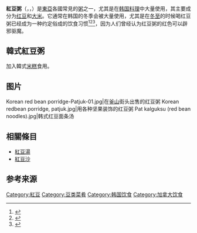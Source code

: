 {{For|其他主题|紅豆湯|紅豆沙|汁粉}}
{{Infobox food
| name             = 红豆粥<br>''Patjuk''
| image            = Patjuk (red bean porridge).jpg
| caption          = 紅豆粥
| alternate_name   = 
| country          =   [[朝鲜半岛|朝鲜半岛]]
| region           =   [[东亚|东亚]]
| national_cuisine = [[韩国料理|韩国料理]]
| creator          = 
| year             = 
| mintime          = 
| maxtime          = 
| type             = [[粥|粥]]
| course           = 
| served           = 
| main_ingredient  = [[红豆|红豆]]，[[稻|米]]
| minor_ingredient = 
| variations       = 
| serving_size     = 1
| calories         = 58
| calories_ref     = <ref name="KFF">{{Cite web|url=http://www.hansik.org/kr/board.do?cmd=view&bbs_id=021&menu=pkr2020100&lang=kr&art_id=290|title=patjuk|website=Korean Food Foundation|language=ko|script-title=ko:팥죽|access-date=16 May 2017}}</ref>
| protein          = 
| fat              = 
| carbohydrate     = 
| glycemic_index   = 
| similar_dish     = ''[[红豆汤|红豆汤]]'', ''[[汁粉|汁粉]]''
| other            = 
}}
'''紅豆粥'''（{{lang-ko|팥죽}}，{{IPA-ko|pʰat̚.t͈ɕuk̚|}}，{{lang-en|Patjuk}}）是[[東亞|東亞]]各國常見的[[粥|粥]]之一，尤其是在[[韩国料理|韩国料理]]中大量使用，其主要成分为[[红豆|红豆]]和[[大米|大米]]。它通常在韩国的冬季会被大量使用，尤其是在[[冬至|冬至]]的时候喝红豆粥已经成为一种约定俗成的饮食习惯<ref name="NIKL">{{Cite web|url=http://www.korean.go.kr/common/download.do?file_path=notice&c_file_name=140730_%ED%95%9C%EC%8B%9D%EB%AA%85_%EB%A1%9C%EB%A7%88%EC%9E%90_%ED%91%9C%EA%B8%B0_%EB%B0%8F_%ED%91%9C%EC%A4%80_%EB%B2%88%EC%97%AD_%ED%99%95%EC%A0%95%EC%95%88_.pdf&o_file_name=140730_%ED%95%9C%EC%8B%9D%EB%AA%85_%EB%A1%9C%EB%A7%88%EC%9E%90_%ED%91%9C%EA%B8%B0_%EB%B0%8F_%ED%91%9C%EC%A4%80_%EB%B2%88%EC%97%AD_%ED%99%95%EC%A0%95%EC%95%88_.pdf|title=주요 한식명(200개) 로마자 표기 및 번역(영, 중, 일) 표준안|last=National Institute of Korean Language|date=30 July 2014|language=ko|access-date=25 February 2017|lay-url=http://www.korean.go.kr/front/board/boardStandardView.do?board_id=4&mn_id=17&b_seq=1465|lay-source=[[National_Institute_of_Korean_Language|National Institute of Korean Language]]|archive-date=2019-01-23|archive-url=https://web.archive.org/web/20190123095130/http://www.korean.go.kr/common/download.do?file_path=notice&c_file_name=140730_%ED%95%9C%EC%8B%9D%EB%AA%85_%EB%A1%9C%EB%A7%88%EC%9E%90_%ED%91%9C%EA%B8%B0_%EB%B0%8F_%ED%91%9C%EC%A4%80_%EB%B2%88%EC%97%AD_%ED%99%95%EC%A0%95%EC%95%88_.pdf&o_file_name=140730_%ED%95%9C%EC%8B%9D%EB%AA%85_%EB%A1%9C%EB%A7%88%EC%9E%90_%ED%91%9C%EA%B8%B0_%EB%B0%8F_%ED%91%9C%EC%A4%80_%EB%B2%88%EC%97%AD_%ED%99%95%EC%A0%95%EC%95%88_.pdf|dead-url=no}}</ref><ref name="Brown">{{Cite book|url=https://books.google.com/books?id=3r-3YH3t45cC&pg=PA79|title=China, Japan, Korea: Culture and Customs|last1=Brown|first1=Ju|last2=Brown|first2=John|publisher=[[BookSurge|BookSurge]]|year=2006|isbn=1-4196-4893-4|location=North Charleston, SC|page=79|access-date=2021-12-28|archive-date=2021-12-28|archive-url=https://web.archive.org/web/20211228133142/https://books.google.com/books?id=3r-3YH3t45cC&pg=PA79|dead-url=no}}</ref><ref>{{Cite book|title=China, Japan, Korea: Culture and Customs|last1=Brown|first1=Ju|last2=Brown|first2=John|publisher=[[BookSurge|BookSurge]]|year=2006|isbn=9781419648939|location=North Charleston, SC|pages=79|quote=By the 24 solar terms, December 22nd is Dongji {{lang|ko|동지}}, the longest night of the year. Koreans normally eat patjuk {{lang|ko|팥죽}}, a red bean porridge cooked with small round rice cakes Some people believe that the red color of the porridge drives away evil spirits. Patjuk is often painted on the walls or doors, or a bowl is placed in each room of the house.}}</ref>，因为人们曾经认为红豆粥的红色可以辟邪驱魔。

==韓式紅豆粥==
加入韓式[[米糕|米糕]]食用。

== 图片 ==
<gallery>
Korean red bean porridge-Patjuk-01.jpg|在[[釜山|釜山]]街头出售的红豆粥
Korean redbean porridge, patjuk.jpg|用各种坚果装饰的红豆粥
Pat kalguksu (red bean noodles).jpg|韩式红豆面条汤
</gallery>

==相關條目==
*[[紅豆湯|紅豆湯]]
*[[紅豆沙|紅豆沙]]

== 参考来源 ==
{{Reflist}}

[[Category:紅豆|Category:紅豆]]
[[Category:豆类菜肴|Category:豆类菜肴]]
[[Category:韩国饮食|Category:韩国饮食]]
[[Category:加拿大饮食|Category:加拿大饮食]]